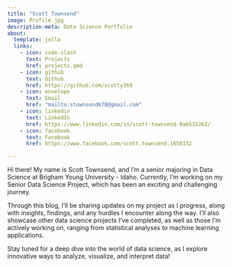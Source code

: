 ```yaml
---
title: "Scott Townsend"
image: Profile.jpg
description-meta: Data Science Portfolio
about:
  template: jolla
  links:
    - icon: code-slash
      text: Projects
      href: projects.qmd
    - icon: github
      text: Github
      href: https://github.com/scotty369
    - icon: envelope
      text: Email
      href: "mailto:stownsend678@gmail.com"
    - icon: linkedin
      text: LinkedIn
      href: https://www.linkedin.com/in/scott-townsend-0ab515262/
    - icon: facebook
      text: Facebook
      href: https://www.facebook.com/scott.townsend.1650332

---
```


Hi there! My name is Scott Townsend, and I'm a senior majoring in Data Science at Brigham Young University - Idaho. Currently, I'm working on my Senior Data Science Project, which has been an exciting and challenging journey.

Through this blog, I’ll be sharing updates on my project as I progress, along with insights, findings, and any hurdles I encounter along the way. I'll also showcase other data science projects I’ve completed, as well as those I'm actively working on, ranging from statistical analyses to machine learning applications.

Stay tuned for a deep dive into the world of data science, as I explore innovative ways to analyze, visualize, and interpret data!
